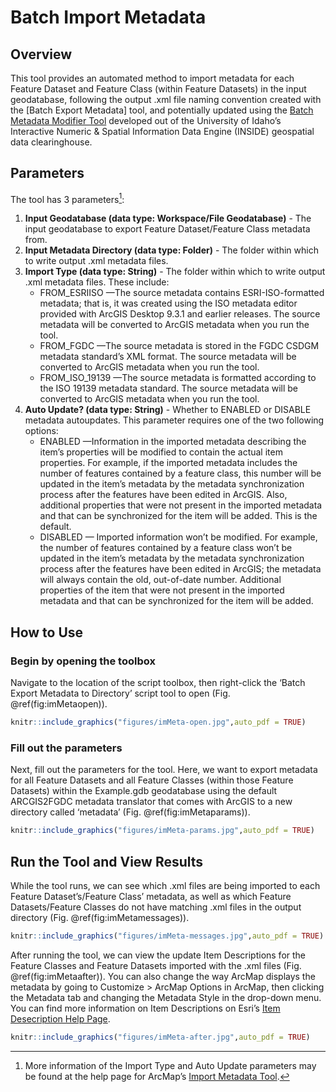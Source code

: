 # Batch Import Metadata {#imMeta}

## Overview
This tool provides an automated method to import metadata for each Feature Dataset and Feature Class (within Feature Datasets) in the input geodatabase, following the output .xml file naming convention created with the [Batch Export Metadata] tool, and potentially updated using the [Batch Metadata Modifier Tool](http://insideidaho.org/helpdocs/batch_metadata_modifier_tool.html) developed out of the University of Idaho's Interactive Numeric & Spatial Information Data Engine (INSIDE) geospatial data clearinghouse.



## Parameters
The tool has 3 parameters^[More information of the Import Type and Auto Update parameters may be found at the help page for ArcMap's [Import Metadata Tool](http://desktop.arcgis.com/en/arcmap/latest/tools/conversion-toolbox/import-metadata.htm).]:  

1. **Input Geodatabase (data type: Workspace/File Geodatabase)** - The input geodatabase to export Feature Dataset/Feature Class metadata from.
2. **Input Metadata Directory (data type: Folder)** - The folder within which to write output .xml metadata files.
3. **Import Type (data type: String)** - The folder within which to write output .xml metadata files. These include:
    * FROM_ESRIISO —The source metadata contains ESRI-ISO-formatted metadata; that is, it was created using the ISO metadata editor provided with ArcGIS Desktop 9.3.1 and earlier releases. The source metadata will be converted to ArcGIS metadata when you run the tool.
    * FROM_FGDC —The source metadata is stored in the FGDC CSDGM metadata standard's XML format. The source metadata will be converted to ArcGIS metadata when you run the tool.
    * FROM_ISO_19139 —The source metadata is formatted according to the ISO 19139 metadata standard. The source metadata will be converted to ArcGIS metadata when you run the tool.
4. **Auto Update? (data type: String)** - Whether to ENABLED or DISABLE metadata autoupdates. This parameter requires one of the two following options:
    * ENABLED —Information in the imported metadata describing the item's properties will be modified to contain the actual item properties. For example, if the imported metadata includes the number of features contained by a feature class, this number will be updated in the item's metadata by the metadata synchronization process after the features have been edited in ArcGIS. Also, additional properties that were not present in the imported metadata and that can be synchronized for the item will be added. This is the default.
    * DISABLED — Imported information won't be modified. For example, the number of features contained by a feature class won't be updated in the item's metadata by the metadata synchronization process after the features have been edited in ArcGIS; the metadata will always contain the old, out-of-date number. Additional properties of the item that were not present in the imported metadata and that can be synchronized for the item will be added.


## How to Use
### Begin by opening the toolbox  
Navigate to the location of the script toolbox, then right-click the 'Batch Export Metadata to Directory' script tool to open (Fig. \@ref(fig:imMetaopen)).
```r
knitr::include_graphics("figures/imMeta-open.jpg",auto_pdf = TRUE)
```
###  Fill out the parameters 
Next, fill out the parameters for the tool. Here, we want to export metadata for all Feature Datasets and all Feature Classes (within those Feature Datasets) within the Example.gdb geodatabase using the default ARCGIS2FGDC metadata translator that comes with ArcGIS to a new directory called 'metadata' (Fig. \@ref(fig:imMetaparams)). 
```r
knitr::include_graphics("figures/imMeta-params.jpg",auto_pdf = TRUE)
```
## Run the Tool and View Results
While the tool runs, we can see which .xml files are being imported to each Feature Dataset's/Feature Class' metadata, as well as which Feature Datasets/Feature Classes do not have matching .xml files in the output directory (Fig. \@ref(fig:imMetamessages)). 
```r
knitr::include_graphics("figures/imMeta-messages.jpg",auto_pdf = TRUE)
```

After running the tool, we can view the update Item Descriptions for the Feature Classes and Feature Datasets imported with the .xml files (Fig. \@ref(fig:imMetaafter)). You can also change the way ArcMap displays the metadata by going to Customize > ArcMap Options in ArcMap, then clicking the Metadata tab and changing the Metadata Style in the drop-down menu. You can find more information on Item Descriptions on Esri's [Item Desecription Help Page](http://desktop.arcgis.com/en/arcmap/latest/map/working-with-arcmap/documenting-items-in-the-catalog-window.htm).

```r
knitr::include_graphics("figures/imMeta-after.jpg",auto_pdf = TRUE)
```